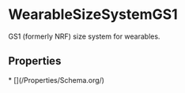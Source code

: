 
# WearableSizeSystemGS1

GS1 (formerly NRF) size system for wearables.

## Properties

<Grid>
* [](/Properties/Schema.org/)

</Grid>


